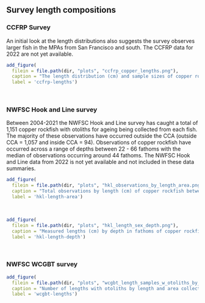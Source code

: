 ## Survey length compositions

### CCFRP Survey

An initial look at the length distributions also suggests the survey observes larger fish in the MPAs from San Francisco and south.  The CCFRP data for 2022 are not yet available.

```r
add_figure(
  filein = file.path(dir, "plots", "ccfrp_copper_lengths.png"), 
  caption = "The length distribution (cm) and sample sizes of copper rockfish encountered by CCFRP by MPA and reference pair. The combined data represent the years 2007-2021 and every fish encountered is measured (source: CCFRP)",
  label = 'ccfrp-lengths')

``` 
\


### NWFSC Hook and Line survey

Between 2004-2021 the NWFSC Hook and Line survey has caught a total of 1,151 copper rockfish with otoliths for ageing being collected from each fish. The majority of these observations have occurred outside the CCA (outside CCA = 1,057 and inside CCA = 94). Observations of copper rockfish have occurred across a range of depths between 22 - 66 fathoms with the median of observations occurring around 44 fathoms. The NWFSC Hook and Line data from 2022 is not yet available and not included in these data summaries. 


```r
add_figure(
  filein = file.path(dir, "plots", "hkl_observations_by_length_area.png"), 
  caption = "Total observations by length (cm) of copper rockfish between 2004-2021 inside and outside of Cowcod Conservation Areas from the NWFSC Hook and Line survey (source: NWFSC Hook and Line survey)",
  label = 'hkl-length-area')

``` 
\


```r
add_figure(
  filein = file.path(dir, "plots", "hkl_length_sex_depth.png"), 
  caption = "Measured lengths (cm) by depth in fathoms of copper rockfish between 2004-2021 from the NWFSC Hook and Line survey (source: NWFSC Hook and Line survey)",
  label = 'hkl-length-depth')

``` 
\

### NWFSC WCGBT survey


```r
add_figure(
  filein = file.path(dir, "plots", "wcgbt_length_samples_w_otoliths_by_area.png"), 
  caption = "Number of lengths with otoliths by length and area collected by the NWFSC WCGBT survey between 2003 - 2021. A total of 195 and 584 otoliths were collected from the areas north and south of Point Conception, respectively (source: NWFSC WCGBT survey)",
  label = 'wcgbt-lengths')

``` 

